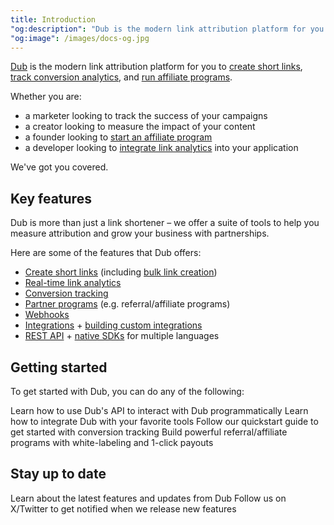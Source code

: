 ```yaml
---
title: Introduction
"og:description": "Dub is the modern link attribution platform for you to create short links, track conversion analytics, and run affiliate programs."
"og:image": /images/docs-og.jpg
---
```


[Dub](https://dub.co) is the modern link attribution platform for you to [create short links](/concepts/links/introduction), [track conversion analytics](/conversions/quickstart), and [run affiliate programs](/partners/quickstart).

Whether you are:

- a marketer looking to track the success of your campaigns
- a creator looking to measure the impact of your content
- a founder looking to [start an affiliate program](/partners/quickstart)
- a developer looking to [integrate link analytics](concepts/analytics/introduction) into your application

We've got you covered.

## Key features

Dub is more than just a link shortener – we offer a suite of tools to help you measure attribution and grow your business with partnerships.

Here are some of the features that Dub offers:

- [Create short links](/concepts/links/introduction) (including [bulk link creation](/concepts/links/bulk-operations))
- [Real-time link analytics](/concepts/analytics/introduction)
- [Conversion tracking](/conversions/quickstart)
- [Partner programs](/partners/quickstart) (e.g. referral/affiliate programs)
- [Webhooks](/concepts/webhooks/introduction)
- [Integrations](https://dub.co/integrations) + [building custom integrations](/integrations/quickstart)
- [REST API](/api-reference/introduction) + [native SDKs](/sdks/overview) for multiple languages

## Getting started

To get started with Dub, you can do any of the following:

<CardGroup cols={2}>
  <Card title="Try our API" icon="code" href="/api-reference/introduction">
    Learn how to use Dub's API to interact with Dub programmatically
  </Card>
  <Card title="Integrate with Dub" icon="circle-nodes" href="/integrations">
    Learn how to integrate Dub with your favorite tools
  </Card>
  <Card
    title="Conversion tracking"
    icon="arrow-progress"
    href="/conversions/quickstart"
  >
    Follow our quickstart guide to get started with conversion tracking
  </Card>
  <Card title="Dub Partners" icon="arrow-progress" href="/partners/quickstart">
    Build powerful referral/affiliate programs with white-labeling and 1-click
    payouts
  </Card>
</CardGroup>

## Stay up to date

<CardGroup cols={2}>
  <Card title="Read our blog" icon="newspaper" href="https://dub.co/blog">
    Learn about the latest features and updates from Dub
  </Card>
  <Card
    title="Follow us on X/Twitter"
    icon="twitter"
    href="https://x.com/dubdotco"
  >
    Follow us on X/Twitter to get notified when we release new features
  </Card>
</CardGroup>
